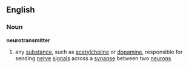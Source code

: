 ==English==
===Noun===
{{wikipedia}}
'''neurotransmitter'''

#any [[substance]], such as [[acetylcholine]] or [[dopamine]], responsible for sending [[nerve]] [[signal]]s across a [[synapse]] between two [[neuron]]s